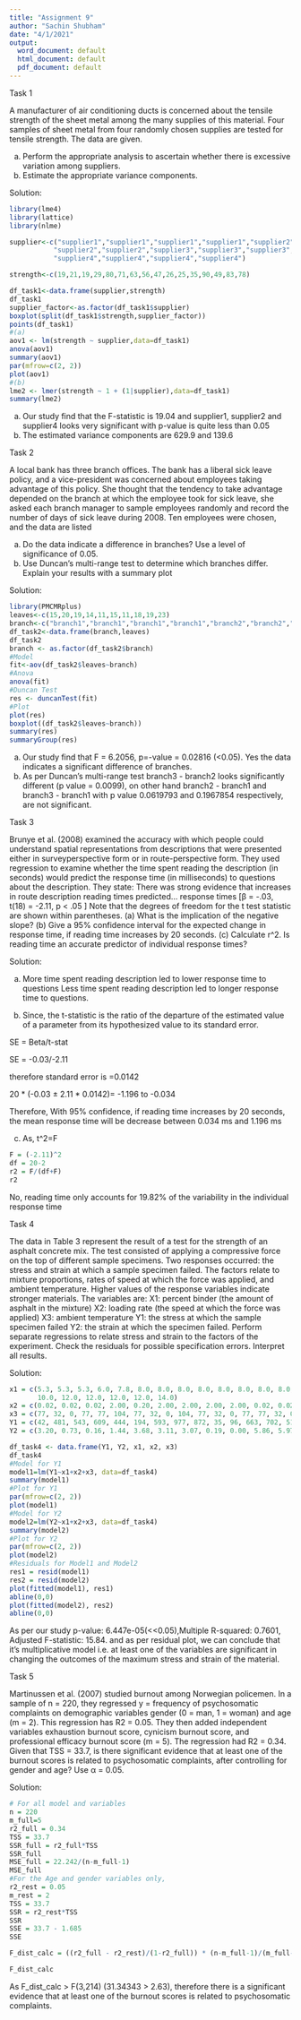 ---
title: "Assignment 9"
author: "Sachin Shubham"
date: "4/1/2021"
output:
  word_document: default
  html_document: default
  pdf_document: default
---
Task 1

A manufacturer of air conditioning ducts is concerned about the tensile strength
of the sheet metal among the many supplies of this material. Four samples of
sheet metal from four randomly chosen supplies are tested for tensile strength.
The data are given.

(a) Perform the appropriate analysis to ascertain whether there is excessive
variation among suppliers.
(b) Estimate the appropriate variance components.

Solution:
```{r}
library(lme4)
library(lattice)
library(nlme)

supplier<-c("supplier1","supplier1","supplier1","supplier1","supplier2","supplier2",
           "supplier2","supplier2","supplier3","supplier3","supplier3","supplier3",
           "supplier4","supplier4","supplier4","supplier4")

strength<-c(19,21,19,29,80,71,63,56,47,26,25,35,90,49,83,78)

df_task1<-data.frame(supplier,strength)
df_task1
supplier_factor<-as.factor(df_task1$supplier)
boxplot(split(df_task1$strength,supplier_factor))
points(df_task1)
#(a)
aov1 <- lm(strength ~ supplier,data=df_task1)
anova(aov1)
summary(aov1)
par(mfrow=c(2, 2))
plot(aov1)
#(b)
lme2 <- lmer(strength ~ 1 + (1|supplier),data=df_task1)
summary(lme2)
```
(a) Our study find that the F-statistic is 19.04 and supplier1, supplier2 and supplier4 looks very significant with p-value is quite less than 0.05
(b) The estimated variance components are 629.9 and 139.6 

Task 2 

A local bank has three branch offices. The bank has a liberal sick leave policy,
and a vice-president was concerned about employees taking advantage of this
policy. She thought that the tendency to take advantage depended on the branch
at which the employee took for sick leave, she asked each branch manager to
sample employees randomly and record the number of days of sick leave during
2008. Ten employees were chosen, and the data are listed

(a) Do the data indicate a difference in branches? Use a level of significance of
0.05.
(b) Use Duncan’s multi-range test to determine which branches differ. Explain
your results with a summary plot

Solution: 
```{r}
library(PMCMRplus)
leaves<-c(15,20,19,14,11,15,11,18,19,23)
branch<-c("branch1","branch1","branch1","branch1","branch2","branch2","branch2","branch3","branch3","branch3")
df_task2<-data.frame(branch,leaves)
df_task2
branch <- as.factor(df_task2$branch)
#Model
fit<-aov(df_task2$leaves~branch)
#Anova
anova(fit)
#Duncan Test
res <- duncanTest(fit)
#Plot
plot(res)
boxplot((df_task2$leaves~branch))
summary(res)
summaryGroup(res)
```
(a) Our study find that F = 6.2056, p=-value = 0.02816 (<0.05).
    Yes the data indicates a significant difference of branches.
(b) As per Duncan’s multi-range test branch3 - branch2 looks significantly different (p value = 0.0099), on other hand branch2 - branch1 and branch3 - branch1 with p value 0.0619793 and 0.1967854 respectively, are not significant.

Task 3

Brunye et al. (2008) examined the accuracy with which people could understand
spatial representations from descriptions that were presented either in surveyperspective form or in route-perspective form. They used regression to examine
whether the time spent reading the description (in seconds) would predict the
response time (in milliseconds) to questions about the description. They state:
There was strong evidence that increases in route description reading times predicted... response times [β = -.03, t(18) = -2.11, p < .05 ]
Note that the degrees of freedom for the t test statistic are shown within parentheses.
(a) What is the implication of the negative slope?
(b) Give a 95% confidence interval for the expected change in response time, if
reading time increases by 20 seconds.
(c) Calculate r^2. Is reading time an accurate predictor of individual response
times?

Solution:

(a) More time spent reading description led to lower response time to questions
Less time spent reading description led to longer response time to questions.

(b) Since, the t-statistic is the ratio of the departure of the estimated value of a parameter from its hypothesized value to its standard error.

SE = Beta/t-stat

SE = -0.03/-2.11

therefore standard error is =0.0142

20 * (-0.03 ± 2.11 * 0.0142)= -1.196 to -0.034

Therefore, With 95% confidence, if reading time increases by 20 seconds, the mean response time will be decrease between 0.034 ms and 1.196 ms

(c) As, t^2=F
```{r}
F = (-2.11)^2
df = 20-2
r2 = F/(df+F)
r2
```
No, reading time only accounts for 19.82% of the variability in the individual response time


Task 4

The data in Table 3 represent the result of a test for the strength of an asphalt
concrete mix. The test consisted of applying a compressive force on the top
of different sample specimens. Two responses occurred: the stress and strain
at which a sample specimen failed. The factors relate to mixture proportions,
rates of speed at which the force was applied, and ambient temperature. Higher
values of the response variables indicate stronger materials.
The variables are:
X1: percent binder (the amount of asphalt in the mixture)
X2: loading rate (the speed at which the force was applied)
X3: ambient temperature
Y1: the stress at which the sample specimen failed
Y2: the strain at which the specimen failed.
Perform separate regressions to relate stress and strain to the factors of the
experiment. Check the residuals for possible specification errors. Interpret all
results.

Solution:
```{r}

x1 = c(5.3, 5.3, 5.3, 6.0, 7.8, 8.0, 8.0, 8.0, 8.0, 8.0, 8.0, 8.0, 8.0,
       10.0, 12.0, 12.0, 12.0, 12.0, 14.0)
x2 = c(0.02, 0.02, 0.02, 2.00, 0.20, 2.00, 2.00, 2.00, 2.00, 0.02, 0.02, 0.02, 0.02, 2.00, 0.02, 0.02, 0.02, 0.02, 0.02)
x3 = c(77, 32, 0, 77, 77, 104, 77, 32, 0, 104, 77, 32, 0, 77, 77, 32, 0, 104, 77)
Y1 = c(42, 481, 543, 609, 444, 194, 593, 977, 872, 35, 96, 663, 702, 518, 40, 627, 683, 22, 35)
Y2 = c(3.20, 0.73, 0.16, 1.44, 3.68, 3.11, 3.07, 0.19, 0.00, 5.86, 5.97, 0.29, 0.04, 2.72, 7.35, 1.17, 0.14, 15.00, 11.80)

df_task4 <- data.frame(Y1, Y2, x1, x2, x3)
df_task4
#Model for Y1
model1=lm(Y1~x1+x2+x3, data=df_task4)
summary(model1)
#Plot for Y1
par(mfrow=c(2, 2))
plot(model1)
#Model for Y2
model2=lm(Y2~x1+x2+x3, data=df_task4)
summary(model2)
#Plot for Y2
par(mfrow=c(2, 2))
plot(model2)
#Residuals for Model1 and Model2
res1 = resid(model1)
res2 = resid(model2)
plot(fitted(model1), res1)
abline(0,0)
plot(fitted(model2), res2)
abline(0,0)
```

As per our study p-value: 6.447e-05(<<0.05),Multiple R-squared: 0.7601,	Adjusted F-statistic: 15.84. and as per residual plot, we can conclude that it's
multiplicative model i.e. at least one of the variables are significant in changing the outcomes of the maximum stress and strain of the material.

Task 5

Martinussen et al. (2007) studied burnout among Norwegian policemen. In a
sample of n = 220, they regressed y = frequency of psychosomatic complaints
on demographic variables gender (0 = man, 1 = woman) and age (m = 2). This
regression has R2 = 0.05. They then added independent variables exhaustion
burnout score, cynicism burnout score, and professional efficacy burnout score
(m = 5). The regression had R2 = 0.34. Given that TSS = 33.7, is there significant evidence that at least one of the burnout scores is related to psychosomatic
complaints, after controlling for gender and age? Use α = 0.05.

Solution:

```{r}
# For all model and variables
n = 220
m_full=5
r2_full = 0.34
TSS = 33.7
SSR_full = r2_full*TSS
SSR_full
MSE_full = 22.242/(n-m_full-1)
MSE_full
#For the Age and gender variables only, 
r2_rest = 0.05
m_rest = 2
TSS = 33.7
SSR = r2_rest*TSS
SSR
SSE = 33.7 - 1.685 
SSE

F_dist_calc = ((r2_full - r2_rest)/(1-r2_full)) * (n-m_full-1)/(m_full-m_rest)

F_dist_calc
```
As F_dist_calc > F(3,214) (31.34343 > 2.63), therefore there is a significant evidence that at least one of the burnout scores is related to psychosomatic complaints.